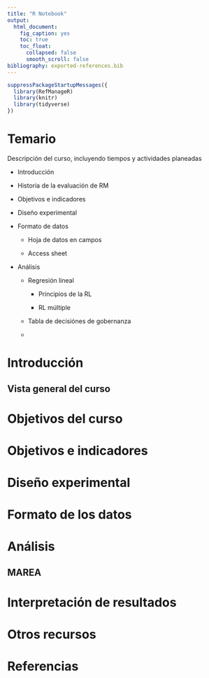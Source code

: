 ```yaml
---
title: "R Notebook"
output: 
  html_document:
    fig_caption: yes
    toc: true
    toc_float:
      collapsed: false
      smooth_scroll: false
bibliography: exported-references.bib
---
```


```r
suppressPackageStartupMessages({
  library(RefManageR)
  library(knitr)
  library(tidyverse)
})
```


# Temario

Descripción del curso, incluyendo tiempos y actividades planeadas

  - Introducción
  
  - Historia de la evaluación de RM
  
  - Objetivos e indicadores
  
  - Diseño experimental
  
  - Formato de datos
    
    - Hoja de datos en campos
    
    - Access sheet
  
  - Análisis
  
    - Regresión lineal
    
      - Principios de la RL
    
      - RL múltiple
      
    - Tabla de decisiónes de gobernanza
    
    - 

# Introducción

## Vista general del curso

# Objetivos del curso

# Objetivos e indicadores

# Diseño experimental

# Formato de los datos

# Análisis

## MAREA

# Interpretación de resultados

# Otros recursos

# Referencias


